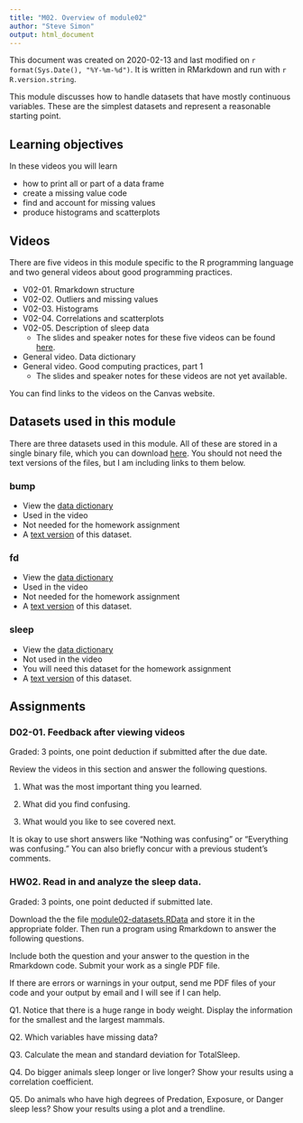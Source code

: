 ```yaml
---
title: "M02. Overview of module02"
author: "Steve Simon"
output: html_document
---
```


This document was created on 2020-02-13 and last modified on `r format(Sys.Date(), "%Y-%m-%d")`. It is written in RMarkdown and run with `r R.version.string`.

This module discusses how to handle datasets that have mostly continuous variables. These are the simplest datasets and represent a reasonable starting point. 

## Learning objectives

In these videos you will learn

+ how to print all or part of a data frame
+ create a missing value code
+ find and account for missing values
+ produce histograms and scatterplots

## Videos

There are five videos in this module specific to the R programming language and two general videos about good programming practices.

+ V02-01. Rmarkdown structure
+ V02-02. Outliers and missing values
+ V02-03. Histograms
+ V02-04. Correlations and scatterplots
+ V02-05. Description of sleep data
  + The slides and speaker notes for these five videos can be found [here](http://www.pmean.com/introduction-to-r/results/v02-slides-and-speaker-notes.pdf).
+ General video. Data dictionary
+ General video. Good computing practices, part 1
  + The slides and speaker notes for these videos are not yet available.

You can find links to the videos on the Canvas website.

## Datasets used in this module

There are three datasets used in this module. All of these are stored in a single binary file, which you can download [here](../data/module02-datasets.RData). You should not need the text versions of the files, but I am including links to them below.

### bump

+ View the [data dictionary](../data/airline-data-dictionary.txt)
+ Used in the video
+ Not needed for the homework assignment
+ A [text version](../data/airline-bumping-2017.txt) of this dataset.

### fd

+ View the [data dictionary](../data/fat-data-dictionary.txt)
+ Used in the video
+ Not needed for the homework assignment
+ A [text version](../data/fat.txt) of this dataset.

### sleep

+ View the [data dictionary](../data/sleep-data-dictionary.txt)
+ Not used in the video
+ You will need this dataset for the homework assignment
+ A [text version](../data/sleep.txt) of this dataset.

## Assignments

### D02-01. Feedback after viewing videos

Graded: 3 points, one point deduction if submitted after the due date.

Review the videos in this section and answer the following questions.

1. What was the most important thing you learned.

2. What did you find confusing.

3. What would you like to see covered next.

It is okay to use short answers like "Nothing was confusing" or "Everything was confusing." You can also briefly concur with a previous student's comments.

### HW02. Read in and analyze the sleep data.

Graded: 3 points, one point deducted if submitted late.

Download the the file [module02-datasets.RData](../data/module02-datasets.RData) and store it in the appropriate folder. Then run a program using Rmarkdown to answer the following questions.

Include both the question and your answer to the question in the Rmarkdown code. Submit your work as a single PDF file.

If there are errors or warnings in your output, send me PDF files of your code and your output by email and I will see if I can help.

Q1. Notice that there is a huge range in body weight. Display the information for the smallest and the largest mammals.

Q2. Which variables have missing data?

Q3. Calculate the mean and standard deviation for TotalSleep.

Q4. Do bigger animals sleep longer or live longer? Show your results using a correlation coefficient.

Q5. Do animals who have high degrees of Predation, Exposure, or Danger sleep less? Show your results using a plot and a trendline.
